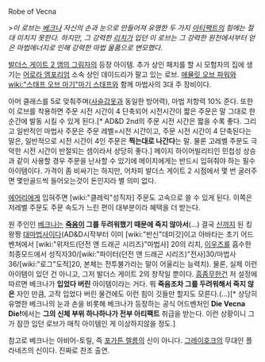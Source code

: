 Robe of Vecna

>''이 로브는 [[베크나]] 자신의 손과 눈으로 만들어져 유명한 두 가지 [[아티팩트]]의 힘에는 절대 미치지 못한다. 하지만, 그 강력한 [[리치]]가 입던 이 로브는 그 강력한 원천에서부터 얻은 마법에너지로 인해 강력한 마법 물품으로 변모했다.''

[[발더스 게이트 2 앰의 그림자]]의 등장 아이템. 추가 상인 패치를 할 시 모험자의 집에 생기는 [[어로라 엠포리엄]] 소속 상인 데이드리가 팔고 있는 로브. [[애뮬릿 오브 파워]]와 [[wiki:"스태프 오브 마기"마기 스태프]]와 함께 마법사의 3대 주 장비이다.

아머 클래스를 5로 맞춰주며([[사슬갑옷]]과 동일한 방어력), 마법 저항력 10% 준다. 또한 이 로브를 착용하면 주문 시전 시간이 4 단축되어 시전시간이 짧은 주문은 말 그대로 한순간에 발동 시킬 수 있게 된다.[* AD&D 2nd의 주문 시전 시간은 짧을 수록 좋다. 그리고 일반적인 마법사 주문은 주문 레벨=시전 시간이고, 주문 시전 시간이 4 단축된다는 말은, 일반적으로 시전 시간이 4인 주문은 '''찍는대로 나간다'''는 말. 물론 고레벨 주문도 극악한 시전 시간이 반절되는 셈이라서 상당히 좋다.] 메이지 하이어빌리티인 민첩성 상승과 같이 사용할 경우 주문을 난사할 수 있기에 메이지에게는 반드시 입혀줘야 하는 필수 아이템이다. 가격이 좀 비싸기는 하지만, 어차피 발더스 게이트 2 시점에서 몇 번 굴러주면 몇만골드씩 들어오는것이 돈인지라 별 의미 없다. 

[[에어리]]에게 입혀주면 [wiki:"클레릭"성직자] 주문도 고속으로 쓸 수 있게 된다. 이쪽은 저레벨 주문도 주문 속도가 느린 편이 대부분이라 혜택을 더 받는다.

원 주인인 [[베크나]]는 '''[[죽음]]이 그를 두려워했기 때문에 죽지 않아서'''(…) 결국 [[신]]까지 된 킹왕짱 [[대마법사]]이다(AD&D시작부터 이미 [wiki:"반신"데미갓]이고 아바타는 초기 어드벤쳐에서 [wiki:"위저드(던전 앤 드래곤 시리즈)"마법사] 20의 리치, [[이우즈]]를 흡수한 최종모드에서 성직자30/[wiki:"파이터(던전 앤 드래곤 시리즈)"전사]30/마법사36/[wiki:"로그"도적]20, 본체는 전투불가라는 말이 어울리는 능력치). 물론, 실제 이런 아이템이 있던 건 아니고, 그저 발더스 게이트 2의 창작일 뿐이다. [[흠좀무]]한건 저 설정에 따르면 베크나가  '''입었다 버린''' 아이템이라는 거다. 뭐 '''죽음조차 그를 두려워해서 죽지 않은''' 자인 만큼, 고작 입었다 버린 물건에도 이런 힘이 깃들만 할지도 모른다.(…)[* 상당히 유명한 베크나의 눈과 손을 비롯해 베크나가 등장하는 공식 어드벤처인 '''Die Vecna Die!'''에서는 '''그의 신체 부위 하나하나가 전부 아티팩트''' 취급을 받는다. 이런 상황이니 그가 잠깐 입던 로브가 매직 아이템인 게 이상하지않을 정도.]

참고로 베크나는 아비어-토릴, 즉 [[포가튼 렐름]]의 신이 아니다. [[그레이호크]]의 무대인 플라네즈의 신이다. 진짜로 찬조 출연.
